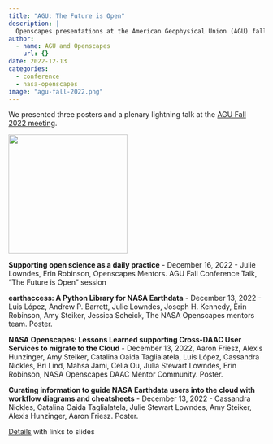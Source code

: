```yaml
---
title: "AGU: The Future is Open"
description: |
  Openscapes presentations at the American Geophysical Union (AGU) fall 2022 conference
author:
  - name: AGU and Openscapes
    url: {}
date: 2022-12-13
categories: 
  - conference
  - nasa-openscapes
image: "agu-fall-2022.png"
---
```


We presented three posters and a plenary lightning talk at the [AGU Fall 2022 meeting](https://www.agu.org/Fall-Meeting).

![](agu-fall-2022.png){fig-alt="AGU Fall 2022 meeting logo white text on blue background says \"AGU Fall Meeting. Science Leads the Future. Chicago, Il & online everywhere\"" fig-align="center" width="234"}

**Supporting open science as a daily practice** - December 16, 2022 - Julie Lowndes, Erin Robinson, Openscapes Mentors. AGU Fall Conference Talk, "The Future is Open" session

**earthaccess: A Python Library for NASA Earthdata** - December 13, 2022 - Luis López, Andrew P. Barrett, Julie Lowndes, Joseph H. Kennedy, Erin Robinson, Amy Steiker, Jessica Scheick, The NASA Openscapes mentors team. Poster.

**NASA Openscapes: Lessons Learned supporting Cross-DAAC User Services to migrate to the Cloud** - December 13, 2022, Aaron Friesz, Alexis Hunzinger, Amy Steiker, Catalina Oaida Taglialatela, Luis López, Cassandra Nickles, Bri Lind, Mahsa Jami, Celia Ou, Julia Stewart Lowndes, Erin Robinson, NASA Openscapes DAAC Mentor Community. Poster.

**Curating information to guide NASA Earthdata users into the cloud with workflow diagrams and cheatsheets** - December 13, 2022 - Cassandra Nickles, Catalina Oaida Taglialatela, Julie Stewart Lowndes, Amy Steiker, Alexis Hunzinger, Aaron Friesz. Poster.

[Details](https://nasa-openscapes.github.io/about.html#slides) with links to slides
